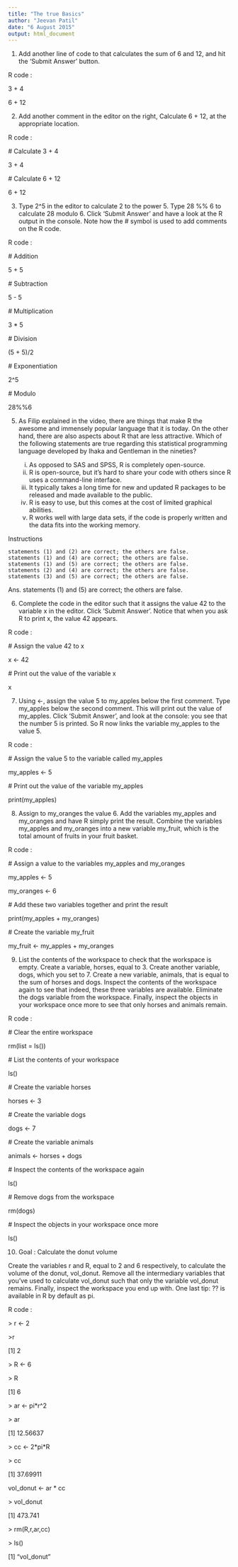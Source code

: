 ```yaml
---
title: "The true Basics"
author: "Jeevan Patil"
date: "6 August 2015"
output: html_document
---
```

1. Add another line of code to that calculates the sum of 6 and 12, and hit the 'Submit Answer' button.

R code : 

3 + 4

6 + 12



2. Add another comment in the editor on the right, Calculate 6 + 12, at the appropriate location.

R code :

\# Calculate 3 + 4

3 + 4

\# Calculate 6 + 12

6 + 12



3.  Type 2^5 in the editor to calculate 2 to the power 5.
    Type 28 %% 6 to calculate 28 modulo 6.
    Click 'Submit Answer' and have a look at the R output in the console.
    Note how the # symbol is used to add comments on the R code.

R code :

\# Addition

5 + 5 

\# Subtraction

5 - 5 

\# Multiplication

3 * 5

\# Division

(5 + 5)/2 

\# Exponentiation

2^5

\# Modulo

28%%6



5. As Filip explained in the video, there are things that make R the awesome and immensely popular language that it is today. On the other hand, there are also aspects about R that are less attractive. Which of the following statements are true regarding this statistical programming language developed by Ihaka and Gentleman in the nineties?


    i. As opposed to SAS and SPSS, R is completely open-source.
    ii. R is open-source, but it's hard to share your code with others since R          uses a command-line interface.
    iii. It typically takes a long time for new and updated R packages to be            released and made available to the public.
    iv. R is easy to use, but this comes at the cost of limited graphical                abilities.
    v. R works well with large data sets, if the code is properly written and            the data fits into the working memory.


Instructions

    statements (1) and (2) are correct; the others are false.
    statements (1) and (4) are correct; the others are false.
    statements (1) and (5) are correct; the others are false.
    statements (2) and (4) are correct; the others are false.
    statements (3) and (5) are correct; the others are false.


Ans. statements (1) and (5) are correct; the others are false.



6. Complete the code in the editor such that it assigns the value 42 to the variable x in the editor. Click 'Submit Answer'. Notice that when you ask R to print x, the value 42 appears.

R code :

\# Assign the value 42 to x

x <- 42

\# Print out the value of the variable x

x



7.  Using <-, assign the value 5 to my_apples below the first comment.
    Type my_apples below the second comment. This will print out the value of         my_apples.
    Click 'Submit Answer', and look at the console: you see that the number 5 is         printed. So R now links the variable my_apples to the value 5.


R code :

\# Assign the value 5 to the variable called my_apples

my_apples <- 5

\# Print out the value of the variable my_apples

print(my_apples)



8.  Assign to my_oranges the value 6.
    Add the variables my_apples and my_oranges and have R simply print the            result.
    Combine the variables my_apples and my_oranges into a new variable my_fruit,         which is the total amount of fruits in your fruit basket.

R code :

\# Assign a value to the variables my_apples and my_oranges

my_apples <- 5

my_oranges <- 6

\# Add these two variables together and print the result

print(my_apples + my_oranges)

\# Create the variable my_fruit

my_fruit <- my_apples + my_oranges



9. List the contents of the workspace to check that the workspace is empty.
    Create a variable, horses, equal to 3.
    Create another variable, dogs, which you set to 7.
    Create a new variable, animals, that is equal to the sum of horses and dogs.
    Inspect the contents of the workspace again to see that indeed, these three       variables are available.
    Eliminate the dogs variable from the workspace.
    Finally, inspect the objects in your workspace once more to see that only         horses and animals remain.

R code :

\# Clear the entire workspace

rm(list = ls())

\# List the contents of your workspace

ls()

\# Create the variable horses

horses <- 3

\# Create the variable dogs

dogs <- 7

\# Create the variable animals

animals <- horses + dogs

\# Inspect the contents of the workspace again

ls()

\# Remove dogs from the workspace

rm(dogs)

\# Inspect the objects in your workspace once more

ls()



10. Goal : Calculate the donut volume

Create the variables r and R, equal to 2 and 6 respectively, to calculate the volume of the donut, vol_donut. Remove all the intermediary variables that you've used to calculate vol_donut such that only the variable vol_donut remains. Finally, inspect the workspace you end up with. One last tip: ?? is available in R by default as pi.


R code :

\> r <- 2

\>r

[1] 2

\> R <- 6

\> R

[1] 6

\> ar <- pi*r^2

\> ar

[1] 12.56637

\> cc <- 2\*pi*R

\> cc

[1] 37.69911

vol_donut <- ar * cc

\> vol_donut

[1] 473.741

\> rm(R,r,ar,cc)

\> ls()

[1] "vol_donut"
